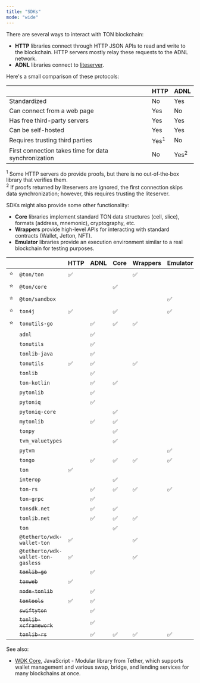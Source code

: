 ```yaml
---
title: "SDKs"
mode: "wide"
---
```


There are several ways to interact with TON blockchain:

- **HTTP** libraries connect through HTTP JSON APIs to read and write to the blockchain. HTTP servers mostly relay these requests to the ADNL network.
- **ADNL** libraries connect to [liteserver](/ecosystem/node/overview).

Here's a small comparison of these protocols:

|                                                      | HTTP            | ADNL            |
| ---------------------------------------------------- | --------------- | --------------- |
| Standardized                                         | No              | Yes             |
| Can connect from a web page                          | Yes             | No              |
| Has free third-party servers                         | Yes             | Yes             |
| Can be self-hosted                                   | Yes             | Yes             |
| Requires trusting third parties                      | Yes<sup>1</sup> | No              |
| First connection takes time for data synchronization | No              | Yes<sup>2</sup> |

<sup>1</sup> Some HTTP servers do provide proofs, but there is no out‑of‑the‑box library that verifies them. <br />
<sup>2</sup> If proofs returned by liteservers are ignored, the first connection skips data synchronization; however, this requires trusting the liteserver.

SDKs might also provide some other functionality:

- **Core** libraries implement standard TON data structures (cell, slice), formats (address, mnemonic), cryptography, etc.
- **Wrappers** provide high-level APIs for interacting with standard contracts (Wallet, Jetton, NFT).
- **Emulator** libraries provide an execution environment similar to a real blockchain for testing purposes.

|   |                                    | HTTP | ADNL | Core | Wrappers | Emulator | Language   |                                                                  |                                                                                              |                                    |
| - | ---------------------------------- | ---- | ---- | ---- | -------- | -------- | ---------- | ---------------------------------------------------------------- | -------------------------------------------------------------------------------------------- | ---------------------------------- |
| ⭐ | `@ton/ton`                         | ✅    |      |      | ✅        |          | TypeScript | [Code](https://github.com/ton-org/ton)                           |                                                                                              | [Chat](https://t.me/tondev_eng)    |
| ⭐ | `@ton/core`                        |      |      | ✅    |          |          | TypeScript | [Code](https://github.com/ton-org/ton-core)                      | [Docs](https://ton-org.github.io/ton-core/)                                                  |                                    |
| ⭐ | `@ton/sandbox`                     |      |      |      |          | ✅        | TypeScript | [Code](https://github.com/ton-org/sandbox)                       |                                                                                              |                                    |
| ⭐ | `ton4j`                            | ✅    |      | ✅    |          | ✅        | Java       | [Code](https://github.com/neodix42/ton4j)                        |                                                                                              | [Chat](https://t.me/ton4java)      |
| ⭐ | `tonutils-go`                      |      | ✅    | ✅    | ✅        |          | Go         | [Code](https://github.com/xssnick/tonutils-go)                   |                                                                                              | [Chat](https://t.me/tonutils)      |
|   | `adnl`                             |      | ✅    |      |          |          | TypeScript | [Code](https://github.com/tonkite/adnl)                          |                                                                                              |                                    |
|   | `tonutils`                         |      | ✅    |      |          |          | TypeScript | [Code](https://github.com/thekiba/tonutils)                      |                                                                                              |                                    |
|   | `tonlib-java`                      |      | ✅    |      |          |          | Java       | [Code](https://github.com/ton-blockchain/tonlib-java)            |                                                                                              |                                    |
|   | `tonutils`                         | ✅    | ✅    |      | ✅        |          | Python     | [Code](https://github.com/nessshon/tonutils)                     | [Docs](https://tonutils.ness.su/)                                                            | [Chat](https://t.me/pythonnton)    |
|   | `tonlib`                           |      | ✅    |      |          |          | C++        | [Code](https://github.com/ton-blockchain/ton/tree/master/tonlib) | [Docs](https://github.com/ton-blockchain/ton/tree/master/example/cpp)                        |                                    |
|   | `ton-kotlin`                       |      | ✅    | ✅    |          |          | Kotlin     | [Code](https://github.com/ton-community/ton-kotlin)              | [Docs](https://github.com/ton-blockchain/ton-kotlin/wiki/TON-Kotlin-documentation)           |                                    |
|   | `pytonlib`                         |      | ✅    |      |          |          | Python     | [Code](https://github.com/toncenter/pytonlib)                    |                                                                                              |                                    |
|   | `pytoniq`                          |      | ✅    |      |          |          | Python     | [Code](https://github.com/yungwine/pytoniq)                      | [Docs](https://yungwine.gitbook.io/pytoniq-doc/)                                             | [Chat](https://t.me/pythonnton)    |
|   | `pytoniq-core`                     |      |      | ✅    |          |          | Python     | [Code](https://github.com/yungwine/pytoniq-core)                 | [Docs](https://yungwine.gitbook.io/pytoniq-doc/)                                             | [Chat](https://t.me/pythonnton)    |
|   | `mytonlib`                         |      | ✅    | ✅    |          |          | Python     | [Code](https://github.com/igroman787/mytonlib)                   |                                                                                              |                                    |
|   | `tonpy`                            |      |      | ✅    |          |          | Python     | [Code](https://github.com/disintar/tonpy)                        | [Docs](https://tonpy.dton.io/)                                                               |                                    |
|   | `tvm_valuetypes`                   |      |      | ✅    |          |          | Python     | [Code](https://github.com/toncenter/tvm_valuetypes)              |                                                                                              |                                    |
|   | `pytvm`                            |      |      |      |          | ✅        | Python     | [Code](https://github.com/yungwine/pytvm)                        |                                                                                              |                                    |
|   | `tongo`                            |      | ✅    | ✅    | ✅        | ✅        | Go         | [Code](https://github.com/tonkeeper/tongo)                       |                                                                                              |                                    |
|   | `ton`                              | ✅    |      |      |          |          | PHP        | [Code](https://github.com/olifanton/ton)                         |                                                                                              |                                    |
|   | `interop`                          |      |      | ✅    |          |          | PHP        | [Code](https://github.com/olifanton/interop)                     |                                                                                              |                                    |
|   | `ton-rs`                           |      | ✅    | ✅    | ✅        | ✅        | Rust       | [Code](https://github.com/ston-fi/ton-rs)                        |                                                                                              |                                    |
|   | `ton-grpc`                         |      | ✅    |      |          |          | Rust       | [Code](https://github.com/getgems-io/ton-grpc)                   |                                                                                              |                                    |
|   | `tonsdk.net`                       |      | ✅    | ✅    |          |          | C#         | [Code](https://github.com/continuation-team/TonSdk.NET)          |                                                                                              | [Chat](https://t.me/cont_team/104) |
|   | `tonlib.net`                       |      | ✅    | ✅    | ✅        |          | C#         | [Code](https://github.com/justdmitry/TonLib.NET)                 |                                                                                              |                                    |
|   | `ton`                              |      |      | ✅    |          |          | Elixir     | [Code](https://github.com/ayrat555/ton)                          |                                                                                              |                                    |
|   | `@tetherto/wdk-wallet-ton`         | ✅    |      |      | ✅        |          | JavaScript | [Code](https://github.com/tetherto/wdk-wallet-ton)               | [Docs](https://github.com/tetherto/wdk-docs/tree/main/sdk/wallet-modules/wallet-ton)         |                                    |
|   | `@tetherto/wdk-wallet-ton-gasless` | ✅    |      |      | ✅        |          | JavaScript | [Code](https://github.com/tetherto/wdk-wallet-ton-gasless)       | [Docs](https://github.com/tetherto/wdk-docs/tree/main/sdk/wallet-modules/wallet-ton-gasless) |                                    |
|   | ~~`tonlib-go`~~                    |      | ✅    |      |          |          | Go         | [Code](https://github.com/ton-blockchain/tonlib-go)              |                                                                                              |                                    |
|   | ~~`tonweb`~~                       | ✅    |      |      |          |          | JavaScript | [Code](https://github.com/toncenter/tonweb)                      |                                                                                              |                                    |
|   | ~~`node-tonlib`~~                  |      | ✅    |      |          |          | JavaScript | [Code](https://github.com/labraburn/node-tonlib)                 |                                                                                              |                                    |
|   | ~~`tontools`~~                     | ✅    | ✅    |      |          |          | Python     | [Code](https://github.com/yungwine/TonTools)                     |                                                                                              |                                    |
|   | ~~`swiftyton`~~                    |      | ✅    |      |          |          | Swift      | [Code](https://github.com/labraburn/SwiftyTON)                   |                                                                                              |                                    |
|   | ~~`tonlib-xcframework`~~           |      | ✅    |      |          |          | Swift      | [Code](https://github.com/labraburn/tonlib-xcframework)          |                                                                                              |                                    |
|   | ~~`tonlib-rs`~~                    |      | ✅    | ✅    | ✅        | ✅        | Rust       | [Code](https://github.com/ston-fi/ton-rs)                        |                                                                                              |                                    |

See also:

- [WDK Core](https://github.com/tetherto/wdk-core), JavaScript - Modular library from Tether, which supports wallet management and various swap, bridge, and lending services for many blockchains at once.
